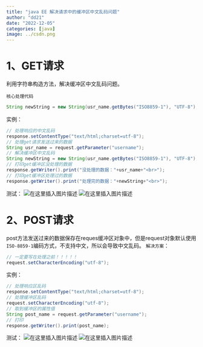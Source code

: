 ```yaml
---
title: "java EE 解决请求中的缓冲区中文乱码问题"
author: "dd21"
date: "2022-12-05" 
categories: [java]
image: ../csdn.png
---
```



# 1、GET请求
利用字符串构造方法，解决缓冲区中文乱码问题。

`核心处理代码`

```java
String newString = new String(usr_name.getBytes("ISO8859-1"), "UTF-8");
```
实例：
```java
// 处理响应的中文乱码
response.setContentType("text/html;charset=utf-8");
// 处理get请求发送过来的数据
String usr_name = request.getParameter("username");
// 解决缓冲区中文乱码
String newString = new String(usr_name.getBytes("ISO8859-1"), "UTF-8");
// 打印get缓冲区没处理的数据
response.getWriter().print("没处理的数据："+usr_name+"<br>");
// 打印get缓冲区处理过的数据
response.getWriter().print("处理完的数据："+newString+"<br>");
```
测试：
![在这里插入图片描述](https://img-blog.csdnimg.cn/20210320150520788.png?x-oss-process=image/watermark,type_ZmFuZ3poZW5naGVpdGk,shadow_10,text_aHR0cHM6Ly9ibG9nLmNzZG4ubmV0L3FxXzQzNjE5NDYx,size_16,color_FFFFFF,t_70)
![在这里插入图片描述](https://img-blog.csdnimg.cn/20210320150539431.png?x-oss-process=image/watermark,type_ZmFuZ3poZW5naGVpdGk,shadow_10,text_aHR0cHM6Ly9ibG9nLmNzZG4ubmV0L3FxXzQzNjE5NDYx,size_16,color_FFFFFF,t_70)


# 2、POST请求

post方法发送过来的数据保存在reques缓冲区对象中，但是request对象默认使用`ISO-8859-1`编码方式，不支持中文，所以会导致中文乱码。
`解决方案`：

```java
// 一定要写在处理之前！！！！！
request.setCharacterEncoding("utf-8");
```
实例：
```java
// 处理响应区乱码
response.setContentType("text/html;charset=utf-8");
// 处理缓冲区乱码
request.setCharacterEncoding("utf-8");
// 取到缓冲区的属性值
String post_name = request.getParameter("username");
// 打印
response.getWriter().print(post_name);
```
测试：
![在这里插入图片描述](https://img-blog.csdnimg.cn/20210320153432648.png?x-oss-process=image/watermark,type_ZmFuZ3poZW5naGVpdGk,shadow_10,text_aHR0cHM6Ly9ibG9nLmNzZG4ubmV0L3FxXzQzNjE5NDYx,size_16,color_FFFFFF,t_70)
![在这里插入图片描述](https://img-blog.csdnimg.cn/20210320153452566.png?x-oss-process=image/watermark,type_ZmFuZ3poZW5naGVpdGk,shadow_10,text_aHR0cHM6Ly9ibG9nLmNzZG4ubmV0L3FxXzQzNjE5NDYx,size_16,color_FFFFFF,t_70)

